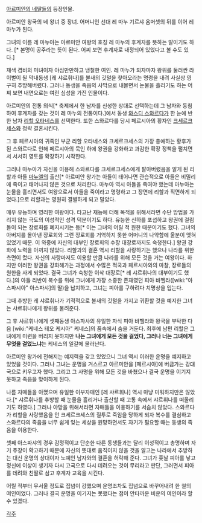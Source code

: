[[아르미안의 네딸들]]의 등장인물.

아르미안 왕국의 네 왕녀 중 장녀. 어머니인 선대 레 마누 기르샤 옴머셋의 뒤를 이어 레 마누가 된다.

그녀의 이름 레 마누아는 아르미안 여왕의 호칭 레 마누의 후계자를 뜻하는 말이기도 하다. [* 본명이 공주라는 뜻이 된다. 어찌 보면 후계자로 내정되어 있었다고 볼 수도 있다.]

재색 겸비의 미녀이자 야심만만하고 냉철한 여인.
레 마누가 되자마자 왕위를 둘러싼 라이벌이 될 막내동생 [레 샤르휘나]를 불새의 깃털을 찾아오라는 명령을 내려 사실상 영구히 추방해버렸다.
그러나 동생을 죽음의 사막으로 내몰면서 눈물을 흘리기도 하는 어찌 보면 내면으로는 여린 심성을 가진 인물이다.

아르미안의 전통 의식[* 축제에서 한 남자를 신성한 상대로 선택하는데 그 남자와 동침하여 후계자를 갖는 것이 레 마누의 전통이다.]에서 동생 [[와스디 스와르다]]가 한 눈에 반한 남자 [[리할 오타네스]]를 선택한다. 또한 스와르다를 당시 페르시아의 황자인 [[크세르크세스]]와 정략 결혼시킨다.

그 후 페르시아의 귀족인 부군 리할 오타네스와 크세르크세스의 가장 총애하는 황후가 된 스와르다로 인해 페르시아의 묵인 하에 왕권을 강화하고 과감한 확장 정책을 펼치면서 서서히 영토를 확장하기 시작한다. 

그러나 마누아가 자신을 이용해 스와르다를 크세르크세스에게 팔아버렸음을 알게 된 리할과 아들 [[마누엘]]의 출산[* 아르미안 왕가는 아들이 태어나면 관습적으로 아들은 비밀리에 죽이고 태어나지 않은 것으로 처리한다. 마누아 역시 아들을 죽여야 했는데 마누아는 눈물을 흘리면서도 여왕으로서 아들을 죽이라고 명령하고 그 장면에 리할과 직면하게 되었다.]으로 리할과는 영원히 결별하게 되고 말았다.

매우 유능하며 영리한 여왕이다. 타고난 재능에 더해 목적을 위해서라면 수단 방법을 가리지 않는 극도의 이성적인 성격 덕분이기도 하다. 유능한 신하를 포섭하고 왕권에 걸림돌이 되는 장로회를 폐지시키는 등[* 이는 그녀의 어릴 적 원한 때문이기도 했다. 그녀의 아버지를 몰아낸 장로회와 그런 장로회를 거역하지 못한 어머니의 나약함에 울분이 맺혀있었기 때문. 이 와중에 자신의 대부인 장로회의 수장 대장로까지도 숙청한다.] 왕권 강화에 노력을 아끼지 않았다. 리할과의 결혼 역시 리할을 사랑하기는 했으나 나라를 위한 측면이 컸다. 자신의 사랑마저도 이용할 만큼 나라를 위해 모든 것을 거는 여왕이다. 하지만 이러한 왕권을 강화해가는 과정에서 수많은 적국과 페르시아와의 마찰, 장로들의 원한을 사게 되었다.
결국 그녀가 숙청한 이삭 대장로[* 레 샤르휘나의 대부이기도 했다.]의 아들 리반이 복수를 위해 그녀에게 가장 소중한 존재였던 피아 바헬라([wiki:"아스파시아" 아스파샤]의 딸)을 납치하고, 그녀는 피아를 구하려다 치명상을 입는다.

그때 추방한 레 샤르휘나가 기적적으로 불새의 깃털을 가지고 귀환할 것을 예지한 그녀는 샤르휘나에게 왕위를 물려준다.

그 후 샤르휘나에게 셋째동생 아스파샤의 유일한 자식 피아 바헬라와 왕국을 부탁한 다음 [wiki:"케네스 테오 케시아" 케네스]의 품속에서 숨을 거둔다. 최후에 남편 리할은 그녀에게 미련을 버리지 못하지만 '''나는 그녀에게 모든 것을 걸었다, 그러나 너는 그녀에게 무엇을 걸었느냐'''는 케네스의 일갈에 물러난다.

아르미안 왕가에 전해지는 예지력을 갖고 있었으니 그녀 역시 이러한 운명을 예지하고 있었을 것이다. 그러나 그녀는 운명을 거스르고 아르미안을 [페르시아]에 버금가는 강대국으로 키우고자 했다. 그리고 그 사명을 위해 모든 것을 바쳤으나 결국 운명을 이기지 못하고 죽음을 맞이하게 된다. 

나름 자매들을 아꼈으며 유일한 이부자매인 [레 샤르휘나] 역시 마냥 미워하지만은 않았다.[* 샤르휘나를 추방할 때 눈물을 흘리거나 출산할 때 고통 속에서 샤르휘나를 떠올리기도 하였다.] 
그러나 야망을 위해서라면 자매들을 이용하기를 서슴치 않았다.
스와르다가 리할을 사랑했음을 안 크세르크세스의 질투로 죽임을 당하게 되자 복수를 결심하고 스와르다의 죽음을 너무 쉽게 잊는 세상을 원망하면서도 자기가 필요할 때는 동생의 죽음을 이용한다.

셋째 아스파샤의 경우 감정적이고 단순한 다른 동생들과는 달리 이성적이고 총명하며 자기 주장이 확고하기 때문에 자신의 뜻대로 움직이지 않을 것을 알고는 나라에서 추방하는 대신 운명의 상대이자 노예인 남자와의 결혼을 허락해 준다. 그녀가 훗날 피아를 낳고 정신에 이상이 생기자 다시 고국으로 다시 데려오는 것이 무리라고 판단, 그러면서 피아를 데려와 친딸로 삼고 후계자 교육을 시킨다.

어릴 적부터 무서울 정도로 집념이 강했으며 운명조차도 집념으로 바꾸어내려 한 철의 여인이었다. 그러나 결국 운명을 이기지는 못했다는 점이 안타까운 비운의 여인이라 할 수 있겠다.

[[각주]]
